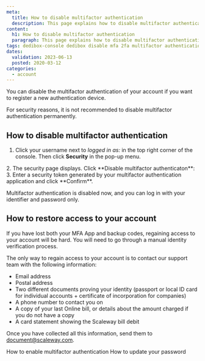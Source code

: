 ```yaml
---
meta:
  title: How to disable multifactor authentication
  description: This page explains how to disable multifactor authentication.
content:
  h1: How to disable multifactor authentication
  paragraph: This page explains how to disable multifactor authentication.
tags: dedibox-console dedibox disable mfa 2fa multifactor authentication
dates:
  validation: 2023-06-13
  posted: 2020-03-12
categories:
  - account
---
```


You can disable the multifactor authentication of your account if you want to register a new authentication device.

<Message type="important">
For security reasons, it is not recommended to disable multifactor authentication permanently.
</Message>

## How to disable multifactor authentication

1. Click your username next to _logged in as:_ in the top right corner of the console. Then click **Security** in the pop-up menu.
  <Lightbox src="scaleway-dedibox-console-security-menu.webp" alt="" />
2. The security page displays. Click **Disable multifactor authenticaton**:
  <Lightbox src="scaleway_disable_gauth.webp" alt="" />
3. Enter a security token generated by your multifactor authentication application and click **Confirm**.

Multifactor authentication is disabled now, and you can log in with your identifier and password only.

## How to restore access to your account

If you have lost both your MFA App and backup codes, regaining access to your account will be hard.
You will need to go through a manual identity verification process.

The only way to regain access to your account is to contact our support team with the following information:
  * Email address
  * Postal address
  * Two different documents proving your identity (passport or local ID card for individual accounts + certificate of incorporation for companies)
  * A phone number to contact you on
  * A copy of your last Online bill, or details about the amount charged if you do not have a copy
  * A card statement showing the Scaleway bill debit


Once you have collected all this information, send them to [document@scaleway.com](mailto:document@scaleway.com).


<Navigation title="See Also">
  <PreviousButton to="/dedibox-console/account/how-to/enable-two-factor-authentication/">How to enable multifactor authentication</PreviousButton>
  <NextButton to="/dedibox-console/account/how-to/update-password/">How to update your password</NextButton>
</Navigation>